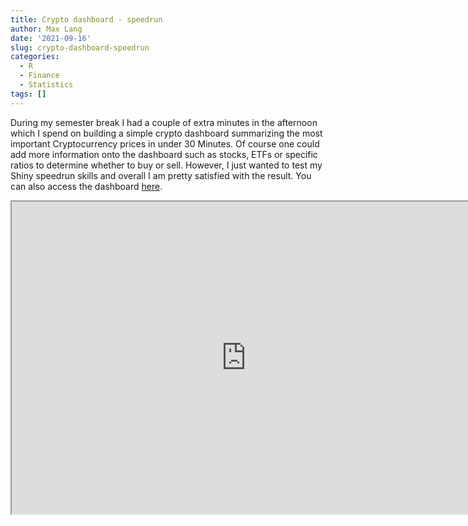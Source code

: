 ```yaml
---
title: Crypto dashboard - speedrun
author: Max Lang
date: '2021-09-16'
slug: crypto-dashboard-speedrun
categories:
  - R
  - Finance
  - Statistics
tags: []
---
```

 
During my semester break I had a couple of extra minutes in the afternoon which I spend on building a simple crypto dashboard summarizing the most important Cryptocurrency prices in under 30 Minutes. Of course one could add more information onto the dashboard such as stocks, ETFs or specific ratios to determine whether to buy or sell. However, I just wanted to test my Shiny speedrun skills and overall I am pretty satisfied with the result.
You can also access the dashboard [here](https://maxmlang.shinyapps.io/Stock_Dashboard/).

<iframe src= "https://maxmlang.shinyapps.io/Stock_Dashboard/" width=750 height=500"></iframe>
